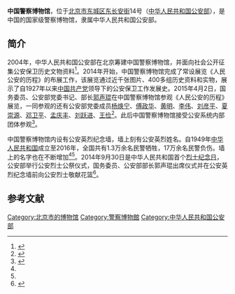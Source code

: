 '''中国警察博物馆'''，位于[[北京市|北京市]][[东城区_(北京市)|东城区]][[东长安街|东长安街]]14号（[[中华人民共和国公安部|中华人民共和国公安部]]），是中国的国家级警察博物馆，隶属中华人民共和国公安部。

==简介==
2004年，中华人民共和国公安部在北京筹建中国警察博物馆，并面向社会公开征集公安保卫历史文物资料<ref>{{Cite web|title=公安部将筹建中国警察博物馆 面向社会征集资料|url=http://news.xinhuanet.com/newscenter/2004-12/18/content_2349831.htm|date=2004-12-18|publisher=新华网|archive-url=https://web.archive.org/web/20041229132447/http://news.xinhuanet.com/newscenter/2004-12/18/content_2349831.htm|archive-date=2004-12-29|dead-url=no}}</ref>。2014年开始，中国警察博物馆完成了常设展览《人民公安的历程》的布展工作，该展览通过近千张图片、400多组历史资料和实物，展示了自1927年以来[[中国共产党|中国共产党]]领导下的公安保卫工作发展史。2015年4月2日，国务委员、公安部党委书记、部长[[郭声琨|郭声琨]]在中国警察博物馆参观《人民公安的历程》展览，一同参观的还有公安部党委成员[[杨焕宁|杨焕宁]]、[[傅政华|傅政华]]、[[黄明_(1957年)|黄明]]、[[李伟_(中国公安部)|李伟]]、[[刘彦平|刘彦平]]、[[夏崇源|夏崇源]]、[[邓卫平|邓卫平]]、[[孟庆丰|孟庆丰]]、[[刘跃进|刘跃进]]、[[王俭_(中国公安部)|王俭]]<ref name="wy">{{Cite web|title=郭声琨参观中国警察博物馆时强调|url=http://news.163.com/15/0402/22/AM7SC95500014JB5.html|date=2015-04-02|publisher=网易|archive-url=https://web.archive.org/web/20170118173008/http://news.163.com/15/0402/22/AM7SC95500014JB5.html|archive-date=2017-01-18|dead-url=no}}</ref>。此后中国警察博物馆接受公安系统内部团体参观<ref name="cpd">{{Cite web|title=公安大学新生参观中国警察博物馆|url=http://news.cpd.com.cn/n3559/c35862170/content.html|date=2016-12-12|publisher=中国警察网|archive-url=https://web.archive.org/web/20170116201421/http://news.cpd.com.cn/n3559/c35862170/content.html|archive-date=2017-01-16|dead-url=no}}</ref>。

中国警察博物馆内设有公安英烈纪念墙，墙上刻有公安英烈姓名。自1949年[[中华人民共和国|中华人民共和国]]成立至2016年，全国共有1.3万余名民警牺牲，17万余名民警负伤。墙上的名字也在不断增加<ref name="wy" /><ref name="cpd" />。2014年9月30日是中华人民共和国首个[[烈士纪念日|烈士纪念日]]，公安部举行公安烈士公祭仪式，国务委员、公安部部长郭声琨出席仪式并在公安英烈纪念墙前向公安烈士敬献花篮<ref>{{Cite web|title=公安部举行公安烈士公祭仪式 郭声琨出席|url=http://www.chinanews.com/fz/2014/09-30/6647810.shtml|date=2014-09-30|publisher=中国新闻网|archive-url=https://web.archive.org/web/20170111155643/http://www.chinanews.com/fz/2014/09-30/6647810.shtml|archive-date=2017-01-11|dead-url=no}}</ref>。

==参考文献==
{{reflist}}

[[Category:北京市的博物馆|Category:北京市的博物馆]]
[[Category:警察博物館|Category:警察博物館]]
[[Category:中华人民共和国公安部|Category:中华人民共和国公安部]]